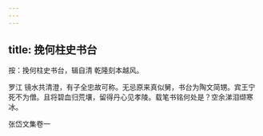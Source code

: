 ```yaml
---
---
---
```

title: 挽何柱史书台
---







按：挽何柱史书台，辑自清 乾隆刻本越风。

罗江 镜水共清澄，有子全忠故可称。无忌原来真似舅，书台为陶文简甥。宾王宁死不为僧。且将碧血归荒壤，留得丹心见孝陵。载笔书铭何处是？空余涕泪缬寒冰。





张岱文集卷一